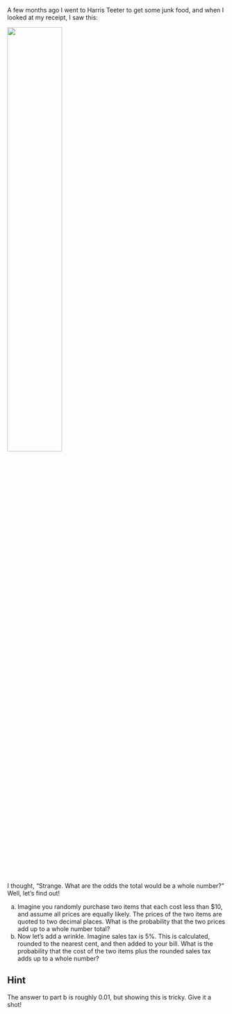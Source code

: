 A few months ago I went to Harris Teeter to get some junk food, and when I looked at my receipt, I saw this:

![](images/ht-receipt.png){width="50%" fig-align="center"}

I thought, "Strange. What are the odds the total would be a whole number?" Well, let's find out!

a. Imagine you randomly purchase two items that each cost less than $10, and assume all prices are equally likely. The prices of the two items are quoted to two decimal places. What is the probability that the two prices add up to a whole number total?
b. Now let's add a wrinkle. Imagine sales tax is 5%. This is calculated, rounded to the nearest cent, and then added to your bill. What is the probability that the cost of the two items plus the rounded sales tax adds up to a whole number?

::: {.callout-tip collapse="true"}
## Hint

The answer to part b is roughly 0.01, but showing this is tricky. Give it a shot!
:::